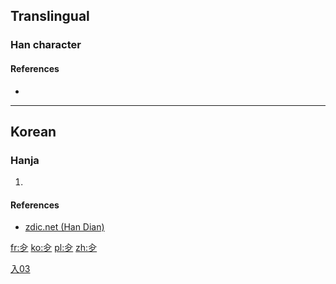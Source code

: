 ==Translingual==

===Han character===
{{Han char|rn=11|rad=入|as=03|sn=5|four=|canj=ONI|ids=⿰入夕}}

====References====
* {{Han ref|kx=0126.041|dkj=|dj=|hdz=|uh=34B1|ud=13489|bh=|bd=}}

----

==Korean==

===Hanja===
{{ko-hanja|hangeul=[[몽]]|rv=mong|mr=mong}}

# {{alternative form of|夢|lang=ko}}

====References====
*[http://www.zdic.net/zd/zi2/ZdicE3Zdic92ZdicB1.htm zdic.net (Han Dian)]

[[Category:Korean-only CJKV Characters|入03]]

[[fr:㒱]]
[[ko:㒱]]
[[pl:㒱]]
[[zh:㒱]]